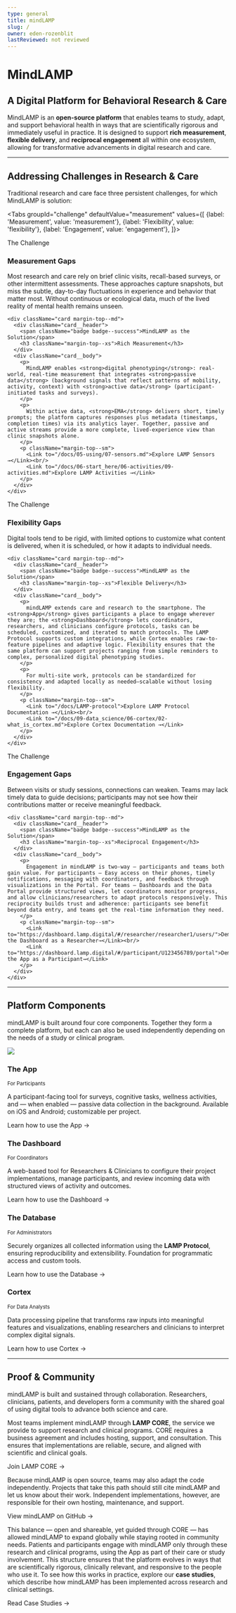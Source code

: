 ```yaml
---
type: general
title: mindLAMP
slug: /
owner: eden-rozenblit
lastReviewed: not reviewed
---
```



# MindLAMP

## A Digital Platform for Behavioral Research & Care

MindLAMP is an **open-source platform** that enables teams to study, adapt, and support behavioral health in ways that are scientifically rigorous and immediately useful in practice. It is designed to support **rich measurement**, **flexible delivery**, and **reciprocal engagement** all within one ecosystem, allowing for transformative advancements in digital research and care.

---

## Addressing Challenges in Research & Care

Traditional research and care face three persistent challenges, for which MindLAMP is solution:

<Tabs groupId="challenge" defaultValue="measurement" values={[
  {label: 'Measurement', value: 'measurement'},
  {label: 'Flexibility', value: 'flexibility'},
  {label: 'Engagement', value: 'engagement'},
]}>
  <TabItem value="measurement">
    <div className="card">
      <div className="card__header">
        <span className="badge badge--secondary">The Challenge</span>
        <h3 className="margin-top--xs">Measurement Gaps</h3>
      </div>
      <div className="card__body">
        <p>
          Most research and care rely on brief clinic visits, recall-based surveys, or other intermittent assessments. These approaches capture snapshots, but miss the subtle, day-to-day fluctuations in experience and behavior that matter most. Without continuous or ecological data, much of the lived reality of mental health remains unseen.
        </p>
      </div>
    </div>

    <div className="card margin-top--md">
      <div className="card__header">
        <span className="badge badge--success">MindLAMP as the Solution</span>
        <h3 className="margin-top--xs">Rich Measurement</h3>
      </div>
      <div className="card__body">
        <p>
          MindLAMP enables <strong>digital phenotyping</strong>: real-world, real-time measurement that integrates <strong>passive data</strong> (background signals that reflect patterns of mobility, activity, context) with <strong>active data</strong> (participant-initiated tasks and surveys).
        </p>
        <p>
          Within active data, <strong>EMA</strong> delivers short, timely prompts; the platform captures responses plus metadata (timestamps, completion times) via its analytics layer. Together, passive and active streams provide a more complete, lived-experience view than clinic snapshots alone.
        </p>
        <p className="margin-top--sm">
          <Link to="/docs/05-using/07-sensors.md">Explore LAMP Sensors →</Link><br/>
          <Link to="/docs/06-start_here/06-activities/09-activities.md">Explore LAMP Activities →</Link>
        </p>
      </div>
    </div>
  </TabItem>

  <TabItem value="flexibility">
    <div className="card">
      <div className="card__header">
        <span className="badge badge--secondary">The Challenge</span>
        <h3 className="margin-top--xs">Flexibility Gaps</h3>
      </div>
      <div className="card__body">
        <p>
          Digital tools tend to be rigid, with limited options to customize what content is delivered, when it is scheduled, or how it adapts to individual needs.
        </p>
      </div>
    </div>

    <div className="card margin-top--md">
      <div className="card__header">
        <span className="badge badge--success">MindLAMP as the Solution</span>
        <h3 className="margin-top--xs">Flexible Delivery</h3>
      </div>
      <div className="card__body">
        <p>
          mindLAMP extends care and research to the smartphone. The <strong>App</strong> gives participants a place to engage wherever they are; the <strong>Dashboard</strong> lets coordinators, researchers, and clinicians configure protocols, tasks can be scheduled, customized, and iterated to match protocols. The LAMP Protocol supports custom integrations, while Cortex enables raw-to-feature pipelines and adaptive logic. Flexibility ensures that the same platform can support projects ranging from simple reminders to complex, personalized digital phenotyping studies.
        </p>
        <p>
          For multi-site work, protocols can be standardized for consistency and adapted locally as needed—scalable without losing flexibility.
        </p>
        <p className="margin-top--sm">
          <Link to="/docs/LAMP-protocol">Explore LAMP Protocol Documentation →</Link><br/>
          <Link to="/docs/09-data_science/06-cortex/02-what_is_cortex.md">Explore Cortex Documentation →</Link>
        </p>
      </div>
    </div>
  </TabItem>

  <TabItem value="engagement">
    <div className="card">
      <div className="card__header">
        <span className="badge badge--secondary">The Challenge</span>
        <h3 className="margin-top--xs">Engagement Gaps</h3>
      </div>
      <div className="card__body">
        <p>
          Between visits or study sessions, connections can weaken. Teams may lack timely data to guide decisions; participants may not see how their contributions matter or receive meaningful feedback.
        </p>
      </div>
    </div>

    <div className="card margin-top--md">
      <div className="card__header">
        <span className="badge badge--success">MindLAMP as the Solution</span>
        <h3 className="margin-top--xs">Reciprocal Engagement</h3>
      </div>
      <div className="card__body">
        <p>
          Engagement in mindLAMP is two-way — participants and teams both gain value. For participants — Easy access on their phones, timely notifications, messaging with coordinators, and feedback through visualizations in the Portal. For teams — Dashboards and the Data Portal provide structured views, let coordinators monitor progress, and allow clinicians/researchers to adapt protocols responsively. This reciprocity builds trust and adherence: participants see benefit beyond data entry, and teams get the real-time information they need.
        </p>
        <p className="margin-top--sm">
          <Link to="https://dashboard.lamp.digital/#/researcher/researcher1/users/">Demo the Dashboard as a Researcher→</Link><br/>
          <Link to="https://dashboard.lamp.digital/#/participant/U123456789/portal">Demo the App as a Participant→</Link>
        </p>
      </div>
    </div>
  </TabItem>
</Tabs>

---

## Platform Components

mindLAMP is built around four core components. Together they form a complete platform, but each can also be used independently depending on the needs of a study or clinical program.

![](assets/LAMP_Overview.png)

<div className="row margin-top--md">
  <div className="col col--6">
    <div className="card">
      <div className="card__header">
        <h3 className="margin-bottom--xs">The App</h3>
        <small>For Participants</small>
      </div>
      <div className="card__body">
        <p>
          A participant-facing tool for surveys, cognitive tasks, wellness activities, and — when enabled —
          passive data collection in the background. Available on iOS and Android; customizable per project.
        </p>
        <p><Link to="/docs/05-using/01-app.md">Learn how to use the App →</Link></p>
      </div>
    </div>
  </div>

  <div className="col col--6">
    <div className="card">
      <div className="card__header">
        <h3 className="margin-bottom--xs">The Dashboard</h3>
        <small>For Coordinators</small>
      </div>
      <div className="card__body">
        <p>
          A web-based tool for Researchers & Clinicians to configure their project implementations,
          manage participants, and review incoming data with structured views of activity and outcomes.
        </p>
        <p><Link to="/docs/06-start_here/01-overview.md.md">Learn how to use the Dashboard →</Link></p>
      </div>
    </div>
  </div>
</div>

<div className="row margin-top--md">
  <div className="col col--6">
    <div className="card">
      <div className="card__header">
        <h3 className="margin-bottom--xs">The Database</h3>
        <small>For Administrators</small>
      </div>
      <div className="card__body">
        <p>
          Securely organizes all collected information using the <strong>LAMP Protocol</strong>, ensuring
          reproducibility and extensibility. Foundation for programmatic access and custom tools.
        </p>
        <p><Link to="/docs/08-develop/01-intro.md">Learn how to use the Database →</Link></p>
      </div>
    </div>
  </div>

  <div className="col col--6">
    <div className="card">
      <div className="card__header">
        <h3 className="margin-bottom--xs">Cortex</h3>
        <small>For Data Analysts</small>
      </div>
      <div className="card__body">
        <p>
          Data processing pipeline that transforms raw inputs into meaningful features and visualizations,
          enabling researchers and clinicians to interpret complex digital signals.
        </p>
        <p><Link to="/docs/09-data_science/06-cortex/02-what_is_cortex.md">Learn how to use Cortex →</Link></p>
      </div>
    </div>
  </div>
</div>

---

## Proof & Community

mindLAMP is built and sustained through collaboration. Researchers, clinicians, patients, and developers form a community with the shared goal of using digital tools to advance both science and care.

Most teams implement mindLAMP through <strong>LAMP CORE</strong>, the service we provide to support research and clinical programs. CORE requires a business agreement and includes hosting, support, and consultation. This ensures that implementations are reliable, secure, and aligned with scientific and clinical goals.
<p className="margin-top--sm">
  <Link to="/docs/02-quick_links/01-interest.md">Join LAMP CORE →</Link>
</p>

Because mindLAMP is open source, teams may also adapt the code independently. Projects that take this path should still cite mindLAMP and let us know about their work. Independent implementations, however, are responsible for their own hosting, maintenance, and support.
<p className="margin-top--sm">
  <Link to="https://github.com/BIDMCDigitalPsychiatry">View mindLAMP on GitHub →</Link>
</p>

This balance — open and shareable, yet guided through CORE — has allowed mindLAMP to expand globally while staying rooted in community needs. Patients and participants engage with mindLAMP only through these research and clinical programs, using the App as part of their care or study involvement. This structure ensures that the platform evolves in ways that are scientifically rigorous, clinically relevant, and responsive to the people who use it. To see how this works in practice, explore our <strong>case studies</strong>, which describe how mindLAMP has been implemented across research and clinical settings.

<Link to="/docs/02-quick_links/05-users.md">Read Case Studies →</Link>

<head>
  <meta name="google-site-verification" content="MDFm8izKofwRdAnUbqg2muDPnSlHISr1EVApzHUI-Z4" />
</head>
